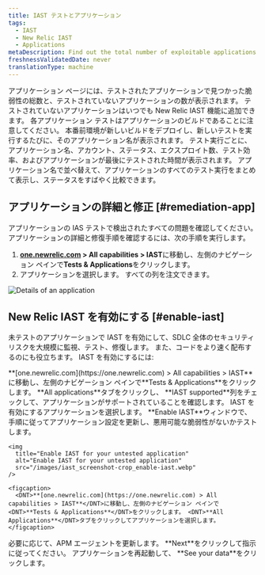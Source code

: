 ```yaml
---
title: IAST テストとアプリケーション
tags:
  - IAST
  - New Relic IAST
  - Applications
metaDescription: Find out the total number of exploitable applications and safe applications you have.
freshnessValidatedDate: never
translationType: machine
---
```


アプリケーション ページには、テストされたアプリケーションで見つかった脆弱性の総数と、テストされていないアプリケーションの数が表示されます。 テストされていないアプリケーションはいつでも New Relic IAST 機能に追加できます。 各アプリケーション テストはアプリケーションのビルドであることに注意してください。 本番前環境が新しいビルドをデプロイし、新しいテストを実行するたびに、そのアプリケーション名が表示されます。 テスト実行ごとに、アプリケーション名、アカウント、ステータス、エクスプロイト数、テスト効率、およびアプリケーションが最後にテストされた時間が表示されます。 アプリケーション名で並べ替えて、アプリケーションのすべてのテスト実行をまとめて表示し、ステータスをすばやく比較できます。

## アプリケーションの詳細と修正 [#remediation-app]

アプリケーションの IAS テストで検出されたすべての問題を確認してください。 アプリケーションの詳細と修復手順を確認するには、次の手順を実行します。

1. <DNT>**[one.newrelic.com](https://one.newrelic.com) > All capabilities > IAST**</DNT>に移動し、左側のナビゲーション ペインで<DNT>**Tests & Applications**</DNT>をクリックします。
2. アプリケーションを選択します。 すべての列を注文できます。

<img
  title="Details of an application"
  alt="Details of an application"
  src="/images/iast_screenshot-crop_coverage-summary.webp"
/>

## New Relic IAST を有効にする [#enable-iast]

未テストのアプリケーションで IAST を有効にして、SDLC 全体のセキュリティ リスクを大規模に監視、テスト、修復します。 また、コードをより速く配布するのにも役立ちます。 IAST を有効にするには:

<Steps>
  <Step>
    <DNT>**[one.newrelic.com](https://one.newrelic.com) > All capabilities > IAST**</DNT>に移動し、左側のナビゲーション ペインで<DNT>**Tests & Applications**</DNT>をクリックします。
  </Step>

  <Step>
    <DNT>**All applications**</DNT>タブをクリックし、 <DNT>**IAST supported**</DNT>列をチェックして、アプリケーションがサポートされていることを確認します。 IAST を有効にするアプリケーションを選択します。
  </Step>

  <Step>
    <DNT>**Enable IAST**</DNT>ウィンドウで、手順に従ってアプリケーション設定を更新し、悪用可能な脆弱性がないかテストします。

    <img
      title="Enable IAST for your untested application"
      alt="Enable IAST for your untested application"
      src="/images/iast_screenshot-crop_enable-iast.webp"
    />

    <figcaption>
      <DNT>**[one.newrelic.com](https://one.newrelic.com) > All capabilities > IAST**</DNT>に移動し、左側のナビゲーション ペインで<DNT>**Tests & Applications**</DNT>をクリックします。 <DNT>**All Applications**</DNT>タブをクリックしてアプリケーションを選択します。
    </figcaption>
  </Step>

  <Step>
    必要に応じて、APM エージェントを更新します。
  </Step>

  <Step>
    <DNT>**Next**</DNT>をクリックして指示に従ってください。
  </Step>

  <Step>
    アプリケーションを再起動して、 <DNT>**See your data**</DNT>をクリックします。
  </Step>
</Steps>
